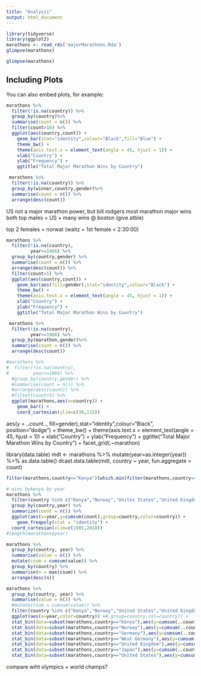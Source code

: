 ```yaml
---
title: "Analysis"
output: html_document
---
```


```r
library(tidyverse)
library(ggplot2)
marathons <- read_rds('majorMarathons.Rda')
glimpse(marathons)
```

```r
glimpse(marathons)
```

## Including Plots

You can also embed plots, for example:

```r
marathons %>%
  filter(!is.na(country)) %>%
  group_by(country)%>%
  summarise(count = n()) %>%
  filter(count>10) %>%
  ggplot(aes(country,count)) + 
    geom_bar(stat="identity",colour="Black",fill="Blue") +
    theme_bw() +
    theme(axis.text.x = element_text(angle = 45, hjust = 1)) + 
    xlab("Country") + 
    ylab("Frequency") +
    ggtitle("Total Major Marathon Wins by Country")
```    
 
```r
 marathons %>%
  filter(!is.na(country)) %>%
  group_by(winner,country,gender)%>%
  summarise(count = n()) %>%
  arrange(desc(count))
```
US not a major marathon power, but bill rodgers most marathon major wins 
both top males = US + many wins @ boston (give atble)

top 2 females = norwat (waitz = 1st female < 2:30:00)

```r
marathons %>%
  filter(!is.na(country),
         year>=1966) %>%
  group_by(country,gender) %>%
  summarise(count = n()) %>%
  arrange(desc(count)) %>%
  filter(count>5) %>%
  ggplot(aes(country,count)) + 
    geom_bar(aes(fill=gender),stat="identity",colour="Black") +
    theme_bw() +
    theme(axis.text.x = element_text(angle = 45, hjust = 1)) + 
    xlab("Country") + 
    ylab("Frequency") +
    ggtitle("Total Major Marathon Wins by Country")
```  

```r
 marathons %>%
  filter(!is.na(country),
         year>=1966) %>%
  group_by(marathon,gender)%>%
  summarise(count = n()) %>%
  arrange(desc(count))

#marathons %>%
#  filter(!is.na(country),
#         year>=1966) %>%
  #group_by(country,gender) %>%
  #summarise(count = n()) %>%
  #arrange(desc(count)) %>%
  #filter(count>5) %>%
  ggplot(marathons,aes(x=country)) + 
    geom_bar() + 
    coord_cartesian(ylim=c(30,115))
```
  aes(y = ..count.., fill=gender),stat="identity",colour="Black",
             position="dodge") +
    theme_bw() +
    theme(axis.text.x = element_text(angle = 45, hjust = 1)) + 
    xlab("Country") + 
    ylab("Frequency") +
    ggtitle("Total Major Marathon Wins by Country") + 
  facet_grid(.~marathon)


library(data.table)
mdt <- marathons %>%
  mutate(year=as.integer(year)) %>%
  as.data.table()
dcast.data.table(mdt, country ~ year,
                           fun.aggregate = count)

  
  
```r
filter(marathons,country=="Kenya")[which.min(filter(marathons,country=="Kenya")$year),]
```
```r
# wins bykenya by year
marathons %>%
  filter(country %in% c("Kenya","Norway","Unites States","United Kingdom","Germany","Ethiopia","West Germany","Japan")) %>%
  group_by(country,year) %>%
  summarize(count = n()) %>%
  ggplot(aes(x=year,y=cumsum(count),group=country,color=country)) + 
    geom_freqpoly(stat = "identity") + 
  coord_cartesian(xlim=c(1985,2018))
#length(marathons$year)
```

```r
marathons %>% 
  group_by(country, year) %>%
  summarise(value = n()) %>%
  mutate(csum = cumsum(value)) %>%
  group_by(country) %>%
  summarise(n = max(csum)) %>%
  arrange(desc(n))
```

```r
marathons %>% 
  group_by(country, year) %>%
  summarise(value = n()) %>%
  #mutate(csum = cumsum(value)) %>%
  filter(country %in% c("Kenya","Norway","United States","United Kingdom","Germany","Ethiopia","West Germany","Japan")) %>%
  ggplot(aes(x=year,color=country)) +#,group=country,col=country)) +
  stat_bin(data=subset(marathons,country=="Kenya"),aes(y=cumsum(..count..)),geom="line")+
  stat_bin(data=subset(marathons,country=="Norway"),aes(y=cumsum(..count..)),geom="line")+
  stat_bin(data=subset(marathons,country=="Germany"),aes(y=cumsum(..count..)),geom="line")+
  stat_bin(data=subset(marathons,country=="West Germany"),aes(y=cumsum(..count..)),geom="line")+
  stat_bin(data=subset(marathons,country=="United Kingdom"),aes(y=cumsum(..count..)),geom="line")+
  stat_bin(data=subset(marathons,country=="Japan"),aes(y=cumsum(..count..)),geom="line")+
  stat_bin(data=subset(marathons,country=="United States"),aes(y=cumsum(..count..)),geom="line")
```
compare wiht olympics + world champs?